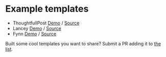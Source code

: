 # Example templates

- ThoughtfullPost [Demo](https://thoughtfull-post-mailing.vercel.app/) / [Source](https://github.com/sofn-xyz/mailing-templates/tree/main/thoughtful-post)
- Lancey [Demo](https://lancey-mailing.vercel.app/) / [Source](https://github.com/sofn-xyz/mailing-templates/tree/main/lancey)
- Fynn [Demo](https://fynn-mailing.vercel.app/) / [Source](https://github.com/sofn-xyz/mailing-templates/tree/main/fynn)

Built some cool templates you want to share? Submit a PR adding it to [the list]("https://github.com/sofn-xyz/mailing/blob/main/packages/cli/src/generator_templates/js/emails/index.js").
